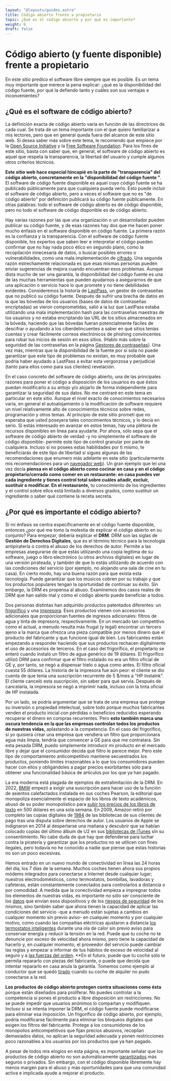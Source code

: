 ```yaml
---
layout: "@layouts/guides.astro"
title: Código abierto frente a propietario
topic: ¿Qué es el código abierto y por qué es importante?
weight: 6
draft: false
---
```


# Código abierto (y fuente disponible) frente a propietario

En este sitio predico el software libre siempre que es posible. Es un tema muy importante que merece la pena explicar: ¿qué es la disponibilidad del código fuente, por qué la defiendo tanto y cuáles son sus ventajas e inconvenientes?

## ¿Qué es el software de código abierto?

La definición exacta de código abierto varía en función de las directrices de cada cual. Se trata de un tema importante con el que quiero familiarizar a mis lectores, pero que en general queda fuera del alcance de este sitio web. Si desea saber más sobre este tema, le recomiendo que empiece por la [Open Source Initiative](https://opensource.org/osd/) y la [Free Software Foundation](https://www.gnu.org/philosophy/free-sw.html#four-freedoms). Para los fines de este sitio, basta con saber que, en general, el software de código abierto es aquel que respeta la transparencia, la libertad del usuario y cumple algunos otros criterios técnicos.

**Este sitio web hace especial hincapié en la parte de "transparencia" del código abierto, concretamente en la "disponibilidad del código fuente "**. El software de código fuente disponible es aquel cuyo código fuente se ha publicado públicamente para que cualquiera pueda verlo. Esto puede incluir el software de código abierto, pero a veces el software que no es "de código abierto" por definición publicará su código fuente públicamente. En otras palabras: todo el software de código abierto es de código disponible, pero no todo el software de código disponible es de código abierto.

Hay varias razones por las que una organización o un desarrollador pueden publicar su código fuente, y de esas razones hay dos que me hacen poner mucho énfasis en el software disponible en código fuente. La primera razón es la confianza y la transparencia. Con el software de código fuente disponible, los expertos que saben leer e interpretar el código pueden confirmar que no hay nada poco ético en segundo plano, como la recopilación innecesaria de datos, o buscar posibles errores o vulnerabilidades, como una mala implementación de [cifrado](/guías/moderadamente-importante/cifrado). Una segunda razón estrechamente relacionada es que esas mismas personas pueden enviar sugerencias de mejora cuando encuentran esos problemas. Aunque dista mucho de ser una garantía, la disponibilidad del código fuente es una de las muchas herramientas que pueden ayudarnos a asegurarnos de que una aplicación o servicio hace lo que promete y no tiene debilidades evidentes. Consideremos la historia de [LastPass](https://www.wired.com/story/lastpass-breach-vaults-password-managers/), un gestor de contraseñas que no publicó su código fuente. Después de sufrir una brecha de datos en la que las bóvedas de los usuarios (bases de datos de contraseñas encriptadas) se vieron comprometidas, salió a la luz que LastPass estaba utilizando una mala implementación hash para las contraseñas maestras de los usuarios y no estaba encriptando las URL de los sitios almacenados en la bóveda, haciendo que las bóvedas fueran potencialmente fáciles de descifrar o ayudando a los ciberdelincuentes a saber en qué sitios tenías cuentas y crear fácilmente correos electrónicos de phishing convincentes para robar tus inicios de sesión en esos sitios. (Hablo más sobre la seguridad de las contraseñas en la página [Gestores de contraseñas](/guides/most-important/passwords)). Una vez más, mientras que la disponibilidad de la fuente por sí sola no puede garantizar que este tipo de problemas no existan, es muy probable que podría haber ayudado a LastPass a evitar esta vergonzosa y perjudicial (tanto para ellos como para sus clientes) revelación.

En el caso concreto del software de código abierto, una de las principales razones para poner el código a disposición de los usuarios es que éstos puedan modificarlo a su antojo y/o alojarlo de forma independiente para garantizar la seguridad de sus datos. No me centraré en este tema en particular en este sitio. Aunque el nivel exacto de conocimientos necesarios varía, en general el autoalojamiento o la modificación de software requiere un nivel relativamente alto de conocimientos técnicos sobre redes, programación y otros temas. Al principio de este sitio prometí que no esperaba que usted poseyera tales conocimientos técnicos, y lo decía en serio. Si estás interesado en avanzar en estos temas, hay una plétora de recursos disponibles en línea para ayudarte. Por ahora, sólo sepa que el software de código abierto de verdad -y no simplemente el software de código disponible- permite este tipo de control granular por parte de cualquiera. Incluso si no posees estas habilidades por ti mismo, te beneficiarás de este tipo de libertad si sigues algunas de las recomendaciones que enumero más adelante en este sitio (particularmente mis recomendaciones para un [navegador web](/guides/most-important/browser)). Un gran ejemplo que leí una vez decía **piensa en el código abierto como cocinar en casa y en el código propietario/cerrado como comer en un restaurante: en casa puedes ver cada ingrediente y tienes control total sobre cuáles añadir, excluir, sustituir o modificar. En el restaurante,** tu conocimiento de los ingredientes y el control sobre ellos está limitado a diversos grados, como sustituir un ingrediente o saber qué contiene la receta secreta.

## ¿Por qué es importante el código abierto?

Si mi énfasis se centra específicamente en el código fuente disponible, entonces ¿por qué me tomo la molestia de explicar el código abierto en su conjunto? Para empezar, debería explicar el **DRM**. DRM son las siglas de **Gestión de Derechos Digitales**, que es el término técnico para la tecnología antipiratería o contra el abuso de los derechos de autor. Permite a las empresas asegurarse de que estás utilizando una copia legítima de su software, juego o libro electrónico (u otros archivos digitales) en lugar de una versión pirateada, y también de que lo estás utilizando de acuerdo con las condiciones del servicio (por ejemplo, no alojando una sala de cine en tu casa). En cierto modo, hay una buena razón para que exista esta tecnología. Puede garantizar que los músicos cobren por su trabajo y que los productos populares tengan la oportunidad de continuar su éxito. Sin embargo, la DRM es propensa al abuso. Examinemos dos casos reales de DRM que han salido mal y cómo el código abierto puede beneficiar a todos.

Dos personas distintas han adquirido productos patentados diferentes: un [frigorífico](https://boingboing.net/2020/01/23/proprietary-carbon) y una [impresora](https://web.archive.org/web/20200117172133/https://twitter.com/ryandonsullivan/status/1218149470220632064). Esos productos vienen con accesorios adicionales que proporcionan fuentes de ingresos adicionales: filtros de agua y tinta de impresora, respectivamente. En un mercado tan competitivo como el actual, a menudo resulta más frugal (y legal) encontrar un tercero ajeno a la marca que ofrezca una pieza compatible por menos dinero que el producto del fabricante y que funcione igual de bien. Los fabricantes están empezando a responder haciendo que sus productos rechacen digitalmente el uso de accesorios de terceros. En el caso del frigorífico, el propietario se enteró cuando instaló un filtro de agua genérico de 19 dólares. El frigorífico utilizó DRM para confirmar que el filtro instalado no era un filtro oficial de GE y, por tanto, se negó a dispensar hielo o agua como antes. El filtro oficial cuesta 55 dólares. La historia de la impresora fue aún peor: el cliente se dio cuenta de que tenía una suscripción recurrente de 5 $/mes a "HP InstaInk". El cliente canceló esta suscripción, sin saber para qué servía. Después de cancelarla, la impresora se negó a imprimir nada, incluso con la tinta oficial de HP instalada.

Por un lado, se podría argumentar que se trata de una empresa que protege su inversión o propiedad intelectual, sobre todo porque muchos fabricantes venden el producto inicial con pérdidas o beneficios reducidos esperando recuperar el dinero en compras recurrentes. Pero **esto también marca una oscura tendencia en la que las empresas controlan todos los productos de nuestras vidas,** aplastando a la competencia. En el caso del frigorífico, si yo quisiera crear una empresa que vendiera un filtro que proporcionara agua más limpia, tendría que convencer a GE para que me contratara. Sin esta pesada DRM, puedo simplemente introducir mi producto en el mercado libre y dejar que el consumidor decida qué filtro le parece mejor. Pero este tipo de comportamiento anticompetitivo mantiene secuestrados los productos, poniendo límites irrazonables a lo que los consumidores pueden hacer con ellos y obligándoles a pagar precios exorbitantes sólo para obtener una funcionalidad básica de artículos por los que ya han pagado.

La era moderna está plagada de ejemplos de extralimitación de la DRM. En 2022, [BMW](https://www.theverge.com/2022/7/12/23204950/bmw-subscriptions-microtransactions-heated-seats-feature) empezó a exigir una suscripción para hacer uso de la función de asientos calefactados instalada en sus coches Pearson, la editorial que monopoliza esencialmente el espacio de los libros de texto académicos, abusó de su poder monopolístico para [subir los precios de los libros de texto](https://academicebookinvestigation.org/2021/11/25/outrage-as-pearson-increase-ebook-prices-by-500-in-one-week/) en 500 dólares en una sola semana. En 2009, Amazon retiró por completo las copias digitales de [1984](https://www.pcworld.com/article/519855/amazon_kindle_1984_lawsuit.html) de las bibliotecas de sus clientes de pago tras una disputa sobre derechos de autor. Los usuarios de Apple se indignaron en 2014 al despertarse una mañana y descubrir que se habían colocado copias del último álbum de U2 en sus [bibliotecas de iTunes](https://es.wikipedia.org/wiki/Songs_of_Innocence#Efectividad_y_reacci%C3%B3n) sin su consentimiento. No cabe duda de que hay que defenderse para luchar contra la piratería y garantizar que los productos no se utilicen con fines ilegales, pero todavía no he conocido a nadie que piense que estas historias no son un poco excesivas.

Hemos entrado en un nuevo mundo de conectividad en línea las 24 horas del día, los 7 días de la semana. Muchos coches tienen ahora sus propios módems integrados para conectarse a Internet desde cualquier lugar; nuestros electrodomésticos, como termostatos, bombillas, lavadoras y cafeteras, están constantemente conectados para controlarlos a distancia o por comodidad. A medida que la conectividad empieza a impregnar todos los elementos de nuestras vidas, es importante no sólo ser consciente de los [datos](https://www.forbes.com/sites/robertvamosi/2015/01/22/collecting-big-data-from-iot/) que envían esos dispositivos y de los [riesgos de seguridad](https://www.zdnet.com/article/iot-security-is-bad-its-time-to-take-a-different-approach/) de los mismos, sino también saber que ahora tienen la capacidad de aplicar las condiciones del servicio -que a menudo están sujetas a cambios en cualquier momento sin previo aviso- en cualquier momento y por cualquier motivo, como cuando las compañías eléctricas ajustaron a distancia [los termostatos inteligentes](https://www.usatoday.com/story/tech/2021/06/19/texas-power-companies-raising-smart-thermostat-temps-why/7754658002/) durante una ola de calor sin previo aviso para conservar energía y reducir la tensión en la red. Puede que tu coche no te denuncie por exceso de velocidad ahora mismo, pero tiene la capacidad de hacerlo y, en cualquier momento, el proveedor del servicio puede cambiar las reglas y empezar a informar de tus hábitos de exceso de velocidad al seguro y a [las fuerzas del orden](https://www.npr.org/sections/thetwo-way/2011/04/28/135809709/dutch-police-used-tomtoms-gps-data-to-target-speeders). **En el futuro, puede que tu coche sólo te permita repararlo con piezas del fabricante, o puede que decida que intentar repararlo en casa anula la garantía. Tomemos como ejemplo al conductor que se quedó [tirado](https://arstechnica.com/cars/2020/02/driver-stranded-after-connected-rental-car-cant-call-home/) cuando su coche de alquiler no pudo conectarse a la red.

**Los productos de código abierto protegen contra situaciones como ésta** porque están diseñados para proliferar. No puedes controlar a la competencia si pones el producto a libre disposición sin restricciones. No se puede impedir que usuarios anónimos lo compartan y modifiquen. Incluso si se intenta imponer la DRM, el código fuente puede modificarse para eliminar esa imposición. Un frigorífico de código abierto, por ejemplo, podría modificarse fácilmente para eliminar los bloqueos digitales que exigen los filtros del fabricante. Protege a los consumidores de los monopolios anticompetitivos que fijan precios abusivos, recopilan demasiados datos, no aplican la seguridad adecuada y ponen restricciones poco razonables a los usuarios por los productos que ya han pagado.

A pesar de todos mis elogios en esta página, es importante señalar que los productos de código abierto no son automáticamente [garantizados](https://blog.thenewoil.org/open-source-does-not-always-equal-safe) más seguros o privados. Sin embargo, con el código disponible libremente hay menos margen para el abuso y más oportunidades para que una comunidad activa e implicada ayude a mejorar el producto.
